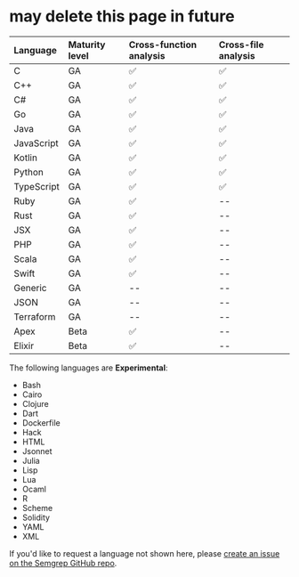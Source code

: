 <div id="language-support-table">


# may delete this page in future

| Language | Maturity level | Cross-function analysis | Cross-file analysis
|:---------- |:----------------------------|:---------------------------|:---------------------------|
| C          | GA | ✅ | ✅  |
| C++        | GA | ✅ | ✅  | 
| C#         | GA | ✅ | ✅  |
| Go         | GA | ✅ | ✅  |
| Java       | GA | ✅  | ✅  |
| JavaScript | GA | ✅  | ✅  |
| Kotlin     | GA | ✅  | ✅  | 
| Python     | GA | ✅  | ✅  | 
| TypeScript | GA | ✅  | ✅  |
| Ruby       | GA | ✅  | -- |
| Rust       | GA | ✅   | -- |
| JSX        | GA | ✅   | -- |
| PHP        | GA | ✅   | -- | 
| Scala      | GA | ✅   | -- | 
| Swift      | GA | ✅ | -- |
| Generic    | GA | -- | -- |
| JSON       | GA | -- | -- |
| Terraform  | GA | -- | -- |
| Apex       | Beta   | ✅  | -- |
| Elixir     | Beta   |  ✅ | -- |


The following languages are **Experimental**:

- Bash
- Cairo
- Clojure
- Dart
- Dockerfile
- Hack
- HTML
- Jsonnet
- Julia
- Lisp
- Lua
- Ocaml
- R
- Scheme
- Solidity
- YAML
- XML

<!--
<details><summary>Click to view <strong>Experimental</strong> languages.</summary>
</details> -->

If you'd like to request a language not shown here, please [create an issue on the Semgrep GitHub repo](https://github.com/semgrep/semgrep/issues). 

</div>

<!--  For readability, please keep each column in alphabetical order. -->
<!-- coupling: Should match what is in semgrep-core/tests/Test.ml Maturity level testing. -->
<!-- imports: This file is currently imported to: index.md, supported-languages.md -->
